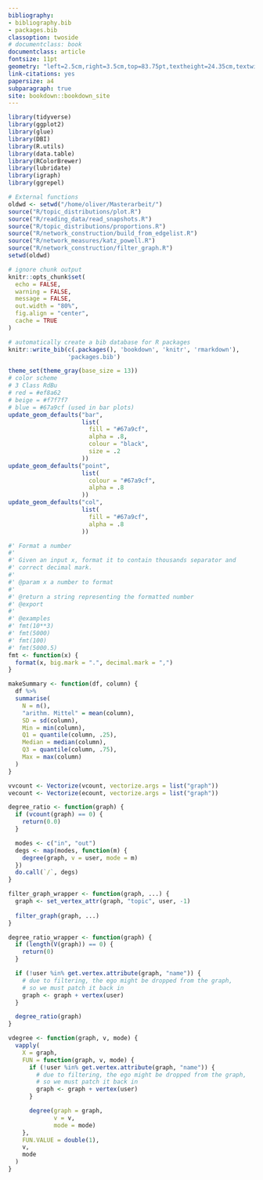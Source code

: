 ```yaml
--- 
bibliography:
- bibliography.bib
- packages.bib
classoption: twoside
# documentclass: book
documentclass: article
fontsize: 11pt
geometry: "left=2.5cm,right=3.5cm,top=83.75pt,textheight=24.35cm,textwidth=15cm,a4paper,headheight=13.6pt,twoside=true"
link-citations: yes
papersize: a4
subparagraph: true
site: bookdown::bookdown_site
---
```

\cleardoublepage
<!-- Arabische Seitenzahlen -->
\pagenumbering{arabic}
\setcounter{page}{1}
<!-- Geändertes Format für Seitenränder, arabische Seitenzahlen -->
\fancyhead[LE,RO]{\rightmark}
\fancyhead[LO,RE]{\leftmark}
\fancyfoot[LE,RO]{\thepage}

```r
library(tidyverse)
library(ggplot2)
library(glue)
library(DBI)
library(R.utils)
library(data.table)
library(RColorBrewer)
library(lubridate)
library(igraph)
library(ggrepel)

# External functions
oldwd <- setwd("/home/oliver/Masterarbeit/")
source("R/topic_distributions/plot.R")
source("R/reading_data/read_snapshots.R")
source("R/topic_distributions/proportions.R")
source("R/network_construction/build_from_edgelist.R")
source("R/network_measures/katz_powell.R")
source("R/network_construction/filter_graph.R")
setwd(oldwd)

# ignore chunk output
knitr::opts_chunk$set(
  echo = FALSE,
  warning = FALSE,
  message = FALSE,
  out.width = "80%",
  fig.align = "center",
  cache = TRUE
)

# automatically create a bib database for R packages
knitr::write_bib(c(.packages(), 'bookdown', 'knitr', 'rmarkdown'),
                 'packages.bib')
```

```r

theme_set(theme_gray(base_size = 13))
# color scheme
# 3 Class RdBu
# red = #ef8a62
# beige = #f7f7f7
# blue = #67a9cf (used in bar plots)
update_geom_defaults("bar",
                     list(
                       fill = "#67a9cf",
                       alpha = .8,
                       colour = "black",
                       size = .2
                     ))
update_geom_defaults("point",
                     list(
                       colour = "#67a9cf",
                       alpha = .8
                     ))
update_geom_defaults("col",
                     list(
                       fill = "#67a9cf",
                       alpha = .8
                     ))
```

```r
#' Format a number
#'
#' Given an input x, format it to contain thousands separator and 
#' correct decimal mark.
#'
#' @param x a number to format
#'
#' @return a string representing the formatted number
#' @export
#'
#' @examples
#' fmt(10**3)
#' fmt(5000)
#' fmt(100)
#' fmt(5000.5)
fmt <- function(x) {
  format(x, big.mark = ".", decimal.mark = ",")
}

makeSummary <- function(df, column) {
  df %>% 
  summarise(
    N = n(),
    "arithm. Mittel" = mean(column),
    SD = sd(column),
    Min = min(column),
    Q1 = quantile(column, .25),
    Median = median(column),
    Q3 = quantile(column, .75),
    Max = max(column)
  )
}

vvcount <- Vectorize(vcount, vectorize.args = list("graph"))
vecount <- Vectorize(ecount, vectorize.args = list("graph"))

degree_ratio <- function(graph) {
  if (vcount(graph) == 0) {
    return(0.0)
  }

  modes <- c("in", "out")
  degs <- map(modes, function(m) {
    degree(graph, v = user, mode = m)
  })
  do.call(`/`, degs)
}

filter_graph_wrapper <- function(graph, ...) {
  graph <- set_vertex_attr(graph, "topic", user, -1)
  
  filter_graph(graph, ...)
}

degree_ratio_wrapper <- function(graph) {
  if (length(V(graph)) == 0) {
    return(0)
  }

  if (!user %in% get.vertex.attribute(graph, "name")) {
    # due to filtering, the ego might be dropped from the graph,
    # so we must patch it back in
    graph <- graph + vertex(user)
  }

  degree_ratio(graph)
}

vdegree <- function(graph, v, mode) {
  vapply(
    X = graph,
    FUN = function(graph, v, mode) {
      if (!user %in% get.vertex.attribute(graph, "name")) {
        # due to filtering, the ego might be dropped from the graph,
        # so we must patch it back in
        graph <- graph + vertex(user)
      }

      degree(graph = graph,
             v = v,
             mode = mode)
    },
    FUN.VALUE = double(1),
    v,
    mode
  )
}

```
